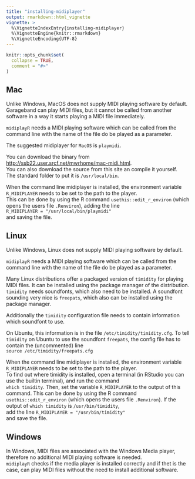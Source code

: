 ```yaml
---
title: "installing-midiplayer"
output: rmarkdown::html_vignette
vignette: >
  %\VignetteIndexEntry{installing-midiplayer}
  %\VignetteEngine{knitr::rmarkdown}
  %\VignetteEncoding{UTF-8}
---
```


```r
knitr::opts_chunk$set(
  collapse = TRUE,
  comment = "#>"
)
```


## Mac

Unlike Windows, MacOS does not supply MIDI playing software by default. 
Garageband can play MIDI files, but it cannot be called from another software
in a way it starts playing a MIDI file immediately. 

`midiplayR` needs a MIDI playing software which can be called from
the command line with the name of the file do be played
as a parameter.

The suggested midiplayer for `MacOS` is `playmidi`.

You can download the binary from 
[http://ssb22.user.srcf.net/mwrhome/mac-midi.html](http://ssb22.user.srcf.net/mwrhome/mac-midi.html).   
You can also download the source from this site an compile it yourself.    
The standard folder to put it is `/usr/local/bin`.

When the command line midiplayer is installed,
the environment variable `R_MIDIPLAYER` needs to be set to
the path to the player.    
This can be done by using the R command 
`usethis::edit_r_environ` (which opens the users file
`.Renviron`), adding the  line     
`R_MIDIPLAYER = "/usr/local/bin/playmidi"`     
and saving the file.

## Linux

Unlike Windows, Linux does not supply MIDI playing software by default. 

`midiplayR` needs a MIDI playing software which can be called from
the command line with the name of the file do be played
as a parameter.

Many Linux distributions offer a packaged version of `timidity` for 
playing MIDI files. It can be installed using the package manager of 
the distribution. `timidity` needs soundfonts, which also need to be
installed. A soundfont sounding very nice is `freepats`, which also can be 
installed using the package manager.

Additionally the `timidity` configuration file needs to contain
information which soundfont to use.

On Ubuntu, this information is in the file `/etc/timidity/timidity.cfg`.
To tell `timidity` on Ubuntu to use the soundfont `freepats`, the config file
has to contain the (uncommented) line   
`source /etc/timidity/freepats.cfg`

When the command line midiplayer is installed,
the environment variable `R_MIDIPLAYER` needs to be set to
the path to the player.       
To find out where timidity is installed, open a terminal
(in RStudio you can use the builtin terminal), and run the command    
`which timidity`.
Then, set the variable `R_MIDIPLAYER` to the output
of this command.
This can be done by using the R command 
`usethis::edit_r_environ` (which opens the users file
`.Renviron`). If the output of `which timidity` is
`/usr/bin/timidity`,       
add the line
`R_MIDIPLAYER = "/usr/bin/timidity"`     
and save the file.


## Windows

In Windows, MIDI files are associated with the Windows Media player, therefore
no additional MIDI playing software is needed.      
`midiplayR` checks if the media player is installed correctly and
if thet is the case, can play MIDI files without the need to install
additional software.


